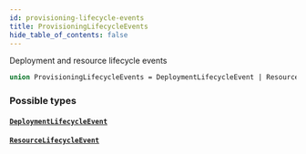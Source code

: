 ```yaml
---
id: provisioning-lifecycle-events
title: ProvisioningLifecycleEvents
hide_table_of_contents: false
---
```



Deployment and resource lifecycle events

```graphql
union ProvisioningLifecycleEvents = DeploymentLifecycleEvent | ResourceLifecycleEvent
```


### Possible types

#### [`DeploymentLifecycleEvent`](/swapi/objects/deployment-lifecycle-event)




#### [`ResourceLifecycleEvent`](/swapi/objects/resource-lifecycle-event)

